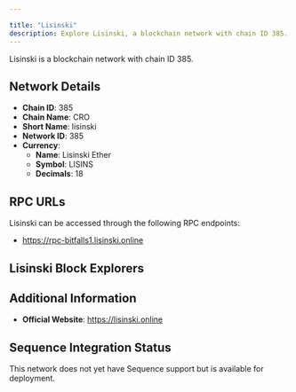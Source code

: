 ```yaml
---

title: "Lisinski"
description: Explore Lisinski, a blockchain network with chain ID 385. Learn about its native currency, Lisinski Ether, and how to interact with the network.
---
```




Lisinski is a blockchain network with chain ID 385.

## Network Details

- **Chain ID**: 385
- **Chain Name**: CRO
- **Short Name**: lisinski
- **Network ID**: 385
- **Currency**: 
  - **Name**: Lisinski Ether
  - **Symbol**: LISINS
  - **Decimals**: 18

## RPC URLs

Lisinski can be accessed through the following RPC endpoints:

- https://rpc-bitfalls1.lisinski.online

## Lisinski Block Explorers



## Additional Information

- **Official Website**: https://lisinski.online

## Sequence Integration Status

This network does not yet have Sequence support but is available for deployment.
